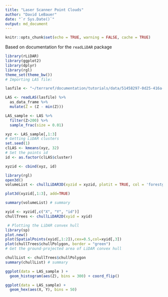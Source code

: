 ```yaml
---
title: "Laser Scanner Point Clouds"
author: "David LeBauer"
date: "`r Sys.Date()`"
output: md_document
---
```


```r
knitr::opts_chunk$set(echo = TRUE, warning = FALSE, cache = TRUE)
```


Based on documentation for the `readLiDAR` package

```r
library(rLiDAR) 
library(ggplot2)
library(dplyr)
library(rgl)
theme_set(theme_bw())
# Importing LAS file:

lasfile <- "~/terraref/documentation/tutorials/data/51458297-0d25-416a-91a5-a2f0ae1a1083__Top-heading-east_0.las"

LAS <- readLAS(lasfile) %>% 
  as_data_frame %>% 
  mutate(Z = (Z - min(Z)))

LAS_sample <- LAS %>% 
  filter(Z>200) %>% 
  sample_frac(size = 0.01)

xyz <- LAS_sample[,1:3]
# Getting LiDAR clusters
set.seed(1)
clLAS <- kmeans(xyz, 32)
# Set the points id
id <- as.factor(clLAS$cluster)

xyzid <- cbind(xyz, id)

library(rgl)
open3d()
volumeList <- chullLiDAR3D(xyzid = xyzid, plotit = TRUE, col = 'forestgreen', alpha = 0.6)

plot3d(xyzid[,1:3], add=TRUE)

summary(volumeList) # summary

xyid <- xyzid[,c("X", "Y", "id")]
chullTrees <- chullLiDAR2D(xyid = xyid)

 # Plotting the LiDAR convex hull
library(sp)
plot.new()
plot(SpatialPoints(xyid[,1:2]),cex=0.5,col=xyid[,3])
plot(chullTrees$chullPolygon, border = "green")
# Get the ground-projected area of LiDAR convex hull

chullList <- chullTrees$chullPolygon
summary(chullList) # summary

ggplot(data = LAS_sample ) + 
  geom_histogram(aes(Z), bins = 300) + coord_flip()

ggplot(data = LAS_sample) + 
  geom_hex(aes(X, Y), bins = 50)


```
